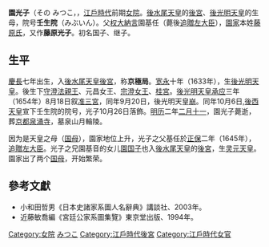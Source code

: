 '''園光子'''（その みつこ，{{bd|1602年||1656年|3月6日|}}，[[江戶時代|江戶時代]]前期[[女院|女院]]。[[後水尾天皇|後水尾天皇]]的[[後宮|後宮]]、[[後光明天皇|後光明天皇]]的生母，院号'''壬生院'''（みぶいん）。父[[大納言|权大納言]]園基任（薨後[[追贈|追贈]][[左大臣|左大臣]]），[[園家|園家]]本姓[[藤原氏|藤原氏]]，又作'''藤原光子'''。初名国子、继子。
==生平==
[[慶長|慶長]]七年出生，入[[後水尾天皇|後水尾天皇]][[後宮|後宮]]，称'''京極局'''。[[宽永|宽永]]十年（1633年），生[[後光明天皇|後光明天皇]]。後生下[[守澄法親王|守澄法親王]]、元昌女王、[[宗澄女王|宗澄女王]]、[[桂宮|桂宮]]。[[後光明天皇|後光明天皇]][[承应|承应]]三年（1654年）8月18日叙[[准后|准三宮]]，同年9月20日，後光明天皇[[崩|崩]]。同年10月6日,[[後西天皇|後西天皇]]宣下壬生院的院号，光子10月26日落飾。[[明历|明历]]二年[[二月十一|二月十一]]，園光子薨逝，葬[[京都|京都]][[泉涌寺|泉涌寺]]，墓泉山月輪陵。

因为是天皇之母（[[国母|国母]]），園家地位上升，光子之父基任於[[正保|正保]]二年（1645年），[[追贈|追贈]][[左大臣|左大臣]]。光子之兄園基音的女儿[[園国子|園国子]]也入[[後水尾天皇|後水尾天皇]]的[[後宮|後宮]]，生[[灵元天皇|灵元天皇]]。園家出了两个[[国母|国母]]，开始繁荣。
==參考文獻==
*小和田哲男《日本史諸家系圖人名辭典》講談社、2003年。 
*近藤敏喬編《宮廷公家系圖集覽》東京堂出版、1994年。

 {{江戶時代皇后}}
{{Japan-bio-stub}}

{{DEFAULTSORT:その みつこ}}
[[Category:女院|Category:女院]]
[[Category:園家|みつこ]]
[[Category:江戶時代後宮|Category:江戶時代後宮]]
[[Category:江戶時代女官|Category:江戶時代女官]]